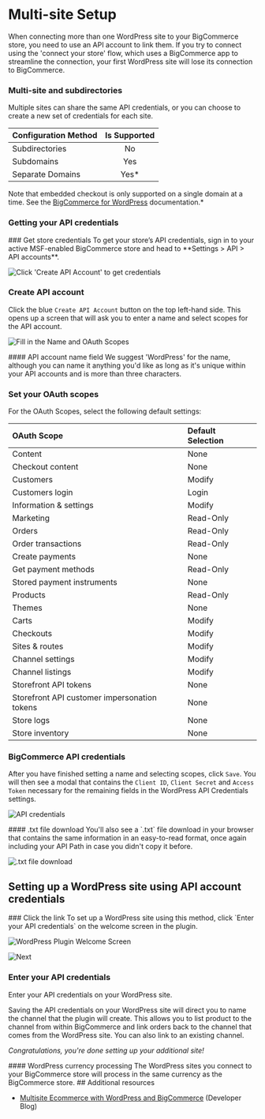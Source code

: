 # Multi-site Setup

When connecting more than one WordPress site to your BigCommerce store, you need to use an API account to link them. If you try to connect using the 'connect your store' flow, which uses a BigCommerce app to streamline the connection, your first WordPress site will lose its connection to BigCommerce.

### Multi-site and subdirectories

Multiple sites can share the same API credentials, or you can choose to create a new set of credentials for each site.

| Configuration Method | Is Supported |
|:----------------------|:-----------:|
| Subdirectories           | No               |
| Subdomains               | Yes              |
| Separate Domains         | Yes*             |
  
Note that embedded checkout is only supported on a single domain at a time. See the [BigCommerce for WordPress](https://support.bigcommerce.com/s/article/BigCommerce-for-WordPress-Checkout?language=en_US#subdomain-setup) documentation.*

### Getting your API credentials

<Steps>
### Get store credentials
To get your store’s API credentials, sign in to your active MSF-enabled BigCommerce store and head to **Settings > API > API accounts**.

![Click 'Create API Account' to get credentials](//s3.amazonaws.com/user-content.stoplight.io/6116/1544044020003 "Click 'Create API Account' to get credentials")

### Create API account
Click the blue `Create API Account` button on the top left-hand side. This opens up a screen that will ask you to enter a name and select scopes for the API account.

![Fill in the Name and OAuth Scopes](//s3.amazonaws.com/user-content.stoplight.io/6116/1544044197137 "Fill in the Name and OAuth Scopes")

<Callout type="info">
#### API account name field
We suggest 'WordPress' for the name, although you can name it anything you'd like as long as it's unique within your API accounts and is more than three characters.
</Callout>

### Set your OAuth scopes
For the OAuth Scopes, select the following default settings:

| OAuth Scope | Default Selection |
|:------------|:------------------|
| Content           | None                  |
| Checkout content  | None                  |
| Customers         | Modify                |
| Customers login   | Login                 |
| Information & settings | Modify           |
| Marketing         | Read-Only             |
| Orders            | Read-Only             |
| Order transactions| Read-Only             |
| Create payments   | None                  |
| Get payment methods | Read-Only           |
| Stored payment instruments| None          |
| Products          | Read-Only             |
| Themes            | None                  |
| Carts             | Modify                |
| Checkouts         | Modify                |
| Sites & routes    | Modify                |
| Channel settings  | Modify                |
| Channel listings  | Modify                |
| Storefront API tokens | None              |
| Storefront API customer impersonation tokens | None     |
| Store logs        | None                  |
| Store inventory   | None                  |

### BigCommerce API credentials
After you have finished setting a name and selecting scopes, click `Save`. You will then see a modal that contains the `Client ID`, `Client Secret` and `Access Token` necessary for the remaining fields in the WordPress API Credentials settings.

![API credentials](//s3.amazonaws.com/user-content.stoplight.io/6116/1544044553372 "API Credentials")
</Steps>

<Callout type="info">
#### .txt file download
You'll also see a `.txt` file download in your browser that contains the same information in an easy-to-read format, once again including your API Path in case you didn't copy it before.
</Callout>

![.txt file download](//s3.amazonaws.com/user-content.stoplight.io/6116/1544044589538 ".txt file download")

## Setting up a WordPress site using API account credentials

<Steps>
### Click the link
To set up a WordPress site using this method, click `Enter your API credentials` on the welcome screen in the plugin.

![WordPress Plugin Welcome Screen](//s3.amazonaws.com/user-content.stoplight.io/6116/1544043727239 "WordPress Plugin Welcome Screen")

![Next](//s3.amazonaws.com/user-content.stoplight.io/6116/1544043952871)
### Enter your API credentials
Enter your API credentials on your WordPress site.

Saving the API credentials on your WordPress site will direct you to name the channel that the plugin will create. This allows you to list product to the channel from within BigCommerce and link orders back to the channel that comes from the WordPress site. You can also link to an existing channel.

</Steps>

_Congratulations, you're done setting up your additional site!_

<Callout type="info">
#### WordPress currency processing
The WordPress sites you connect to your BigCommerce store will process in the same currency as the BigCommerce store.
</Callout>
## Additional resources

* [Multisite Ecommerce with WordPress and BigCommerce](https://medium.com/bigcommerce-developer-blog/multi-site-ecommerce-with-wordpress-and-bigcommerce-40dee194f8a) (Developer Blog)
